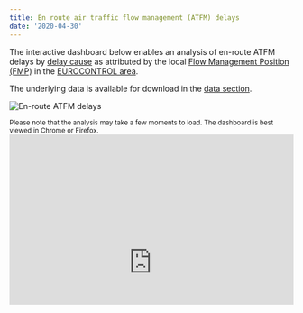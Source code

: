 ```yaml
---
title: En route air traffic flow management (ATFM) delays
date: '2020-04-30'
---
```

<style type="text/css">
.img-responsive {
    margin: 0 auto;
    max-width: 75%
}

.resp-container {
    position: relative;
    overflow: hidden;
    padding-top: 60.0%;
}

.resp-iframe {
    position: absolute;
    top: 0;
    left: 0;
    width: 100%;
    height: 150%;
    border: 0;
}
</style>

<div class="container">
<div class="row align-items-start">
<div class="col-sm-9">
The interactive dashboard below enables an analysis of en-route ATFM delays by [delay cause](/definition/atfm-delay-codes/) as attributed by the local [Flow Management Position (FMP)](/acronym/fmp/) in the [EUROCONTROL area](/definition/eurocontrol-area/).

The underlying data is available for download in the [data section](/data/).
</div>
<div class="col-sm-3">
<div class="card border-0">
  <img class="card-img-top" src="/images/cap/ectl_cap_ert.jpg" alt="En-route ATFM delays">
</div></div></div></div>
<small>Please note that the analysis may take a few moments to load. The dashboard is best viewed in Chrome or Firefox.</small>
<div class="resp-container">
<iframe class="resp-iframe" src="https://datastudio.google.com/embed/reporting/e6c6b4fb-bfb2-4c5c-ad8b-c0261c3e588a/page/sV7PB" frameborder="0" style="border:0" allowfullscreen></iframe>
</div>